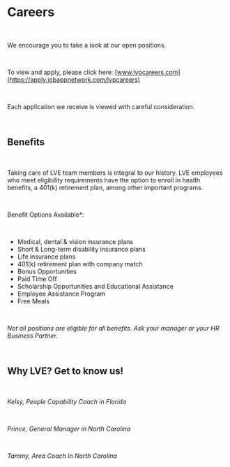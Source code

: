 # Careers

<br />

We encourage you to take a look at our open positions.

<br />

To view and apply, please click here: [www.lvpcareers.com](https://apply.jobappnetwork.com/lvpcareers)

<br />

Each application we receive is viewed with careful consideration.

<br />

## Benefits

<br />

Taking care of LVE team members is integral to our history. LVE employees who meet eligibility requirements have the option to enroll in health benefits, a 401(k) retirement plan, among other important programs.

<br />

Benefit Options Available\*:

<br />

- Medical, dental & vision insurance plans
- Short & Long-term disability insurance plans
- Life insurance plans
- 401(k) retirement plan with company match
- Bonus Opportunities
- Paid Time Off
- Scholarship Opportunities and Educational Assistance
- Employee Assistance Program
- Free Meals

<br />

_Not all positions are eligible for all benefits. Ask your manager or your HR Business Partner._

<br />

## Why LVE? Get to know us!

<br />

_Kelsy, People Capability Coach in Florida_

<br />

_Prince, General Manager in North Carolina_

<br />

_Tammy, Area Coach in North Carolina_

<br />
